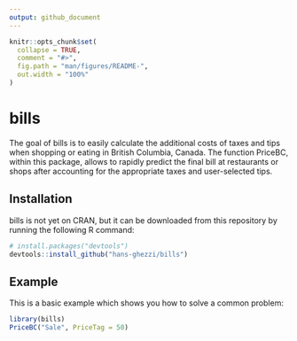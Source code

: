 ```yaml
---
output: github_document
---
```


<!-- README.md is generated from README.Rmd. Please edit that file -->

```r
knitr::opts_chunk$set(
  collapse = TRUE,
  comment = "#>",
  fig.path = "man/figures/README-",
  out.width = "100%"
)
```

# bills

<!-- badges: start -->
<!-- badges: end -->

The goal of bills is to easily calculate the additional costs of taxes and tips when shopping or eating in British Columbia, Canada. The function PriceBC, within this package, allows to rapidly predict the final bill at restaurants or shops after accounting for the appropriate taxes and user-selected tips. 

## Installation

bills is not yet on CRAN, but it can be downloaded from this repository by running the following R command:

``` r
# install.packages("devtools")
devtools::install_github("hans-ghezzi/bills")
```
## Example

This is a basic example which shows you how to solve a common problem:

```r
library(bills)
PriceBC("Sale", PriceTag = 50)
```

